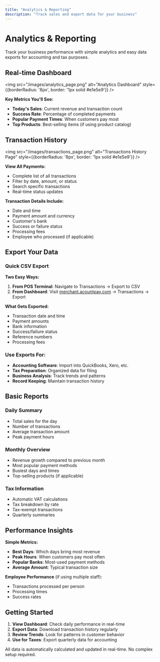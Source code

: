 ```yaml
---
title: "Analytics & Reporting"
description: "Track sales and export data for your business"
---
```


# Analytics & Reporting

Track your business performance with simple analytics and easy data exports for accounting and tax purposes.

## Real-time Dashboard

<img src="/images/analytics_page.png" alt="Analytics Dashboard" style={{borderRadius: '8px', border: '1px solid #e1e5e9'}} />

**Key Metrics You'll See:**
- **Today's Sales**: Current revenue and transaction count
- **Success Rate**: Percentage of completed payments
- **Popular Payment Times**: When customers pay most
- **Top Products**: Best-selling items (if using product catalog)

## Transaction History

<img src="/images/transactions_page.png" alt="Transactions History Page" style={{borderRadius: '8px', border: '1px solid #e1e5e9'}} />

**View All Payments:**
- Complete list of all transactions
- Filter by date, amount, or status
- Search specific transactions
- Real-time status updates

**Transaction Details Include:**
- Date and time
- Payment amount and currency
- Customer's bank
- Success or failure status
- Processing fees
- Employee who processed (if applicable)

## Export Your Data

### Quick CSV Export
**Two Easy Ways:**

1. **From POS Terminal**: Navigate to Transactions → Export to CSV
2. **From Dashboard**: Visit [merchant.acountpay.com](https://merchant.acountpay.com) → Transactions → Export

**What Gets Exported:**
- Transaction date and time
- Payment amounts
- Bank information
- Success/failure status
- Reference numbers
- Processing fees

### Use Exports For:
- **Accounting Software**: Import into QuickBooks, Xero, etc.
- **Tax Preparation**: Organized data for filing
- **Business Analysis**: Track trends and patterns
- **Record Keeping**: Maintain transaction history

## Basic Reports

### Daily Summary
- Total sales for the day
- Number of transactions
- Average transaction amount
- Peak payment hours

### Monthly Overview
- Revenue growth compared to previous month
- Most popular payment methods
- Busiest days and times
- Top-selling products (if applicable)

### Tax Information
- Automatic VAT calculations
- Tax breakdown by rate
- Tax-exempt transactions
- Quarterly summaries

## Performance Insights

**Simple Metrics:**
- **Best Days**: Which days bring most revenue
- **Peak Hours**: When customers pay most often
- **Popular Banks**: Most-used payment methods
- **Average Amount**: Typical transaction size

**Employee Performance** (if using multiple staff):
- Transactions processed per person
- Processing times
- Success rates

## Getting Started

1. **View Dashboard**: Check daily performance in real-time
2. **Export Data**: Download transaction history regularly
3. **Review Trends**: Look for patterns in customer behavior
4. **Use for Taxes**: Export quarterly data for accounting

<Note>
  All data is automatically calculated and updated in real-time. No complex setup required.
</Note>
